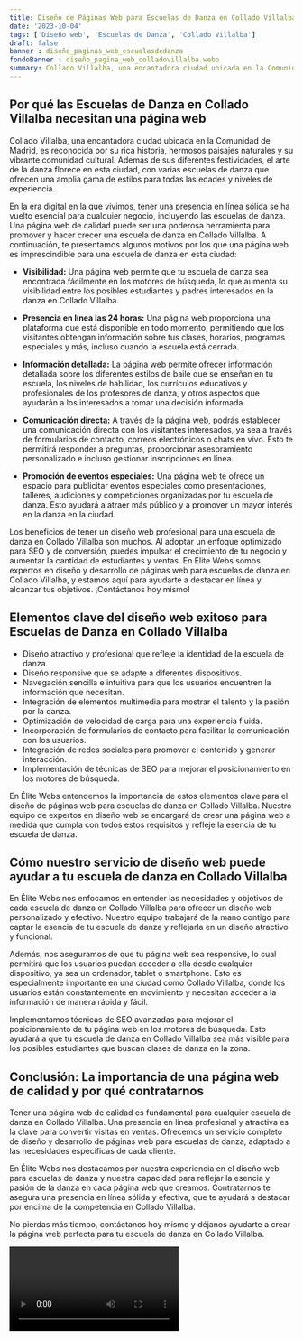 ```yaml
---
title: Diseño de Páginas Web para Escuelas de Danza en Collado Villalba
date: '2023-10-04'
tags: ['Diseño web', 'Escuelas de Danza', 'Collado Villalba']
draft: false
banner : diseño_paginas_web_escuelasdedanza
fondoBanner : diseño_pagina_web_colladovillalba.webp
summary: Collado Villalba, una encantadora ciudad ubicada en la Comunidad de Madrid, es reconocida por su rica historia, hermosos paisajes naturales y su vibrante comunidad cultural. Además de sus diferentes festividades, el arte de la danza florece en esta ciudad, con varias escuelas de danza que ofrecen una amplia gama de estilos para todas las edades y niveles de experiencia.
---
```


## **Por qué las Escuelas de Danza en Collado Villalba necesitan una página web**

Collado Villalba, una encantadora ciudad ubicada en la Comunidad de Madrid, es reconocida por su rica historia, hermosos paisajes naturales y su vibrante comunidad cultural. Además de sus diferentes festividades, el arte de la danza florece en esta ciudad, con varias escuelas de danza que ofrecen una amplia gama de estilos para todas las edades y niveles de experiencia.

En la era digital en la que vivimos, tener una presencia en línea sólida se ha vuelto esencial para cualquier negocio, incluyendo las escuelas de danza. Una página web de calidad puede ser una poderosa herramienta para promover y hacer crecer una escuela de danza en Collado Villalba. A continuación, te presentamos algunos motivos por los que una página web es imprescindible para una escuela de danza en esta ciudad:

- **Visibilidad:** Una página web permite que tu escuela de danza sea encontrada fácilmente en los motores de búsqueda, lo que aumenta su visibilidad entre los posibles estudiantes y padres interesados en la danza en Collado Villalba.

- **Presencia en línea las 24 horas:** Una página web proporciona una plataforma que está disponible en todo momento, permitiendo que los visitantes obtengan información sobre tus clases, horarios, programas especiales y más, incluso cuando la escuela está cerrada.

- **Información detallada:** La página web permite ofrecer información detallada sobre los diferentes estilos de baile que se enseñan en tu escuela, los niveles de habilidad, los currículos educativos y profesionales de los profesores de danza, y otros aspectos que ayudarán a los interesados a tomar una decisión informada.

- **Comunicación directa:** A través de la página web, podrás establecer una comunicación directa con los visitantes interesados, ya sea a través de formularios de contacto, correos electrónicos o chats en vivo. Esto te permitirá responder a preguntas, proporcionar asesoramiento personalizado e incluso gestionar inscripciones en línea.

- **Promoción de eventos especiales:** Una página web te ofrece un espacio para publicitar eventos especiales como presentaciones, talleres, audiciones y competiciones organizadas por tu escuela de danza. Esto ayudará a atraer más público y a promover un mayor interés en la danza en la ciudad.

Los beneficios de tener un diseño web profesional para una escuela de danza en Collado Villalba son muchos. Al adoptar un enfoque optimizado para SEO y de conversión, puedes impulsar el crecimiento de tu negocio y aumentar la cantidad de estudiantes y ventas. En Élite Webs somos expertos en diseño y desarrollo de páginas web para escuelas de danza en Collado Villalba, y estamos aquí para ayudarte a destacar en línea y alcanzar tus objetivos. ¡Contáctanos hoy mismo!

<GifSeo />

<Cta />

## Elementos clave del diseño web exitoso para Escuelas de Danza en Collado Villalba

- Diseño atractivo y profesional que refleje la identidad de la escuela de danza.
- Diseño responsive que se adapte a diferentes dispositivos.
- Navegación sencilla e intuitiva para que los usuarios encuentren la información que necesitan.
- Integración de elementos multimedia para mostrar el talento y la pasión por la danza.
- Optimización de velocidad de carga para una experiencia fluida.
- Incorporación de formularios de contacto para facilitar la comunicación con los usuarios.
- Integración de redes sociales para promover el contenido y generar interacción.
- Implementación de técnicas de SEO para mejorar el posicionamiento en los motores de búsqueda.

En Élite Webs entendemos la importancia de estos elementos clave para el diseño de páginas web para escuelas de danza en Collado Villalba. Nuestro equipo de expertos en diseño web se encargará de crear una página web a medida que cumpla con todos estos requisitos y refleje la esencia de tu escuela de danza.

## Cómo nuestro servicio de diseño web puede ayudar a tu escuela de danza en Collado Villalba

En Élite Webs nos enfocamos en entender las necesidades y objetivos de cada escuela de danza en Collado Villalba para ofrecer un diseño web personalizado y efectivo. Nuestro equipo trabajará de la mano contigo para captar la esencia de tu escuela de danza y reflejarla en un diseño atractivo y funcional.

Además, nos aseguramos de que tu página web sea responsive, lo cual permitirá que los usuarios puedan acceder a ella desde cualquier dispositivo, ya sea un ordenador, tablet o smartphone. Esto es especialmente importante en una ciudad como Collado Villalba, donde los usuarios están constantemente en movimiento y necesitan acceder a la información de manera rápida y fácil.

Implementamos técnicas de SEO avanzadas para mejorar el posicionamiento de tu página web en los motores de búsqueda. Esto ayudará a que tu escuela de danza en Collado Villalba sea más visible para los posibles estudiantes que buscan clases de danza en la zona.

## Conclusión: La importancia de una página web de calidad y por qué contratarnos

Tener una página web de calidad es fundamental para cualquier escuela de danza en Collado Villalba. Una presencia en línea profesional y atractiva es la clave para convertir visitas en ventas. Ofrecemos un servicio completo de diseño y desarrollo de páginas web para escuelas de danza, adaptado a las necesidades específicas de cada cliente.

En Élite Webs nos destacamos por nuestra experiencia en el diseño web para escuelas de danza y nuestra capacidad para reflejar la esencia y pasión de la danza en cada página web que creamos. Contratarnos te asegura una presencia en línea sólida y efectiva, que te ayudará a destacar por encima de la competencia en Collado Villalba.

No pierdas más tiempo, contáctanos hoy mismo y déjanos ayudarte a crear la página web perfecta para tu escuela de danza en Collado Villalba.

<Video />

<CtaBot job='Escuelas de Danza' city='Collado Villalba'/>

<Gmaps query='Collado Villalba+españa+maps' />
